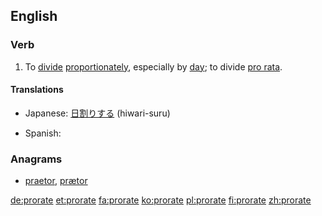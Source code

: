 ==English==

===Verb===
{{en-verb|prorat|ing}}

# To [[divide]] [[proportionately]], especially by [[day]]; to divide [[pro rata]].

====Translations====
{{trans-top|divide proportionately}}
* Japanese: [[日割りする]] (hiwari-suru)
{{trans-mid}}
* Spanish: {{t|es|prorratear}}
{{trans-bottom}}

===Anagrams===
* [[praetor#English|praetor]], [[prætor#English|prætor]]

[[de:prorate]]
[[et:prorate]]
[[fa:prorate]]
[[ko:prorate]]
[[pl:prorate]]
[[fi:prorate]]
[[zh:prorate]]